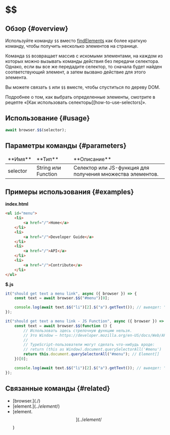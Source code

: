 
# $$

## Обзор {#overview}

Используйте команду `$$` вместо [findElements][find-elements] как более краткую команду, чтобы получить несколько элементов на странице.

Команда `$$` возвращает массив с искомыми элементами, на каждом из которых можно вызывать команды действия без передачи селектора. Однако, если вы все же передадите селектор, то сначала будет найден соответствующий элемент, а затем вызвано действие для этого элемента.

Вы можете связать `$` или `$$` вместе, чтобы спуститься по дереву DOM.

<Admonition type="info">
    Подробнее о том, как выбрать определенные элементы, смотрите в рецепте «[Как использовать
    селекторы][how-to-use-selectors]».
</Admonition>

## Использование {#usage}

```javascript
await browser.$$(selector);
```

## Параметры команды {#parameters}

<table>
<thead>
<tr><td>**Имя**</td><td>**Тип**</td><td>**Описание**</td></tr>
</thead>
<tbody>
<tr><td>selector</td><td>String или Function</td><td>Селектор или JS-функция для получения множества элементов.</td></tr>

</tbody>
</table>

## Примеры использования {#examples}

**index.html**

```html
<ul id="menu">
    <li>
        <a href="/">Home</a>
    </li>
    <li>
        <a href="/">Developer Guide</a>
    </li>
    <li>
        <a href="/">API</a>
    </li>
    <li>
        <a href="/">Contribute</a>
    </li>
</ul>
```

**$.js**

```javascript
it("should get text a menu link", async ({ browser }) => {
    const text = await browser.$$("#menu")[0];

    console.log(await text.$$("li")[2].$("a").getText()); // выведет: "API"
});

it("should get text a menu link - JS Function", async ({ browser }) => {
    const text = await browser.$$(function () {
        // Использовать здесь стрелочную функцию нельзя.
        // Это Window – https://developer.mozilla.org/en-US/docs/Web/API/Window
        //
        // TypeScript-пользователи могут сделать что-нибудь вроде:
        // return (this as Window).document.querySelectorAll('#menu')
        return this.document.querySelectorAll("#menu"); // Element[]
    })[0];

    console.log(await text.$$("li")[2].$("a").getText()); // выведет: "API"
});
```

## Связанные команды {#related}

-   [browser.$](./$)
-   [element.$](../element/$)
-   [element.$$](../element/$$)

[find-elements]: https://webdriver.io/docs/api/webdriver/#findelements
[how-to-use-selectors]: https://webdriver.io/docs/selectors
